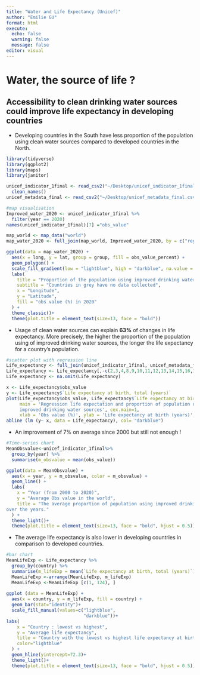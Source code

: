 ```yaml
---
title: "Water and Life Expectancy (Unicef)"
author: "Emilie GU"
format: html
execute:
  echo: false
  warning: false
  message: false
editor: visual
---
```


# **Water, the source of life ?**

## **Accessibility to clean drinking water sources could improve life expectancy in developing countries**

-   Developing countries in the South have less proportion of the population using clean water sources compared to developed countries in the North.

```r

library(tidyverse)
library(ggplot2)
library(maps)
library(janitor)

unicef_indicator_1final <- read_csv2("~/Desktop/unicef_indicator_1final.csv") %>%
  clean_names()
unicef_metadata_final <- read_csv2("~/Desktop/unicef_metadata_final.csv")

#map visualisation
Improved_water_2020 <- unicef_indicator_1final %>% 
  filter(year == 2020)
names(unicef_indicator_1final)[7] ="obs_value"

map_world <- map_data("world")
map_water_2020 <- full_join(map_world, Improved_water_2020, by = c("region" = "country"))

ggplot(data = map_water_2020) +
  aes(x = long, y = lat, group = group, fill = obs_value_percent) +
  geom_polygon() +
  scale_fill_gradient(low = "lightblue", high = "darkblue", na.value = "lightgrey") +
  labs(
    title = "Proportion of the population using improved drinking water source in 2020",
    subtitle = "Countries in grey have no data collected",
    x = "Longitude",
    y = "Latitude",
    fill = "obs value (%) in 2020"
  ) +
  theme_classic()+
  theme(plot.title = element_text(size=13, face = "bold"))
```

-   Usage of clean water sources can explain **63%** of changes in life expectancy. More precisely, the higher the proportion of the population using of improved drinking water sources, the longer the life expectancy for a country's population.

```r
#scatter plot with regression line
Life_expectancy <- full_join(unicef_indicator_1final, unicef_metadata_final, by = c("year" = "year", "country"="country"))
Life_expectancy <- Life_expectancy[,-c(2,3,4,8,9,10,11,12,13,14,15,16,17,19)]
Life_expectancy <- na.omit(Life_expectancy)

x <- Life_expectancy$obs_value
y <- Life_expectancy$`Life expectancy at birth, total (years)`
plot(Life_expectancy$obs_value, Life_expectancy$`Life expectancy at birth, total (years)`, 
     main = 'Regression life expectation and proportion of population using
     improved drinking water sources', cex.main=1,
     xlab = 'Obs value (%)', ylab = 'Life expectancy at birth (years)', col="lightblue",cex=0.5)
abline (lm (y~ x, data = Life_expectancy), col= "darkblue") 

```

-   An improvement of 7% on average since 2000 but still not enough !

```r

#Time-series chart
MeanObsvalue<-unicef_indicator_1final%>%
  group_by(year) %>%
  summarise(m_obsvalue = mean(obs_value))

ggplot(data = MeanObsvalue) +
  aes(x = year, y = m_obsvalue, color = m_obsvalue) +
  geom_line() +
  labs(
    x = "Year (from 2000 to 2020)",
    y = "Average Obs value in the world",
    title = "The average proportion of population using improved drinking water sources 
over the years."
  ) +
  theme_light()+
  theme(plot.title = element_text(size=13, face = "bold", hjust = 0.5))
```

-   The average life expectancy is also lower in developing countries in comparison to developed countries.

```r
#bar chart
MeanLifeExp <- Life_expectancy %>% 
  group_by(country) %>% 
  summarise(m_lifeExp = mean(`Life expectancy at birth, total (years)`))
  MeanLifeExp <-arrange(MeanLifeExp, m_lifeExp)
  MeanLifeExp <-MeanLifeExp [c(1, 124), ]
  
ggplot (data = MeanLifeExp) +
  aes(x = country, y = m_lifeExp, fill = country) +
  geom_bar(stat="identity")+
  scale_fill_manual(values=c("lightblue",
                             "darkblue"))+
labs(
    x = "Country : lowest vs highest",
    y = "Average life expectancy",
    title = "Country with the lowest vs highest life expectancy at birth.",
    color="lightblue"
  ) +
  geom_hline(yintercept=72.3)+
  theme_light()+
  theme(plot.title = element_text(size=13, face = "bold", hjust = 0.5))
```
